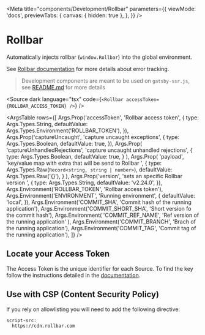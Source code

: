 
<Meta
  title="components/Development/Rollbar"
  parameters={{
    viewMode: 'docs',
    previewTabs: {
      canvas: { hidden: true },
    },
  }}
/>

# Rollbar

Automatically injects rollbar (`window.Rollbar`) into the global environment.

See [Rollbar documentation](https://docs.rollbar.com/docs/javascript) for more details about error tracking.

> Development components are meant to be used on `gatsby-ssr.js`, see [README.md](./?path=/docs/components-development-readme-md--page) for more details

<Source
  dark
  language="tsx"
  code={`<Rollbar accessToken={ROLLBAR_ACCESS_TOKEN} />`}
/>

<ArgsTable
  rows={[
    Args.Prop('accessToken', 'Rollbar access token', {
      type: Args.Types.String,
      defaultValue: Args.Types.Environment('ROLLBAR_TOKEN'),
    }),
    Args.Prop('captureUncaught', 'capture uncaught exceptions', {
      type: Args.Types.Boolean,
      defaultValue: true,
    }),
    Args.Prop(
      'captureUnhandledRejections',
      'capture uncaught unhandled rejections',
      {
        type: Args.Types.Boolean,
        defaultValue: true,
      }
    ),
    Args.Prop(
      'payload',
      'key/value map with extra that will be send to Rollbar ',
      {
        type: Args.Types.Raw(`Record<string, string | number>`),
        defaultValue: Args.Types.Raw('{}'),
      }
    ),
    Args.Prop('version', 'sets an specific Rollbar version ', {
      type: Args.Types.String,
      defaultValue: 'v2.24.0',
    }),
    Args.Environment('ROLLBAR_TOKEN', 'Rollbar access token'),
    Args.Environment('ENVIRONMENT', 'Running environment', {
      defaultValue: 'local',
    }),
    Args.Environment('COMMIT_SHA', 'Commit hash of the running application'),
    Args.Environment('COMMIT_SHORT_SHA', 'Short version fo the commit hash'),
    Args.Environment(
      'COMMIT_REF_NAME',
      'Ref version of the running application'
    ),
    Args.Environment('COMMIT_BRANCH', 'Brach of the running application'),
    Args.Environment('COMMIT_TAG', 'Commit tag of the running application'),
  ]}
/>

## Locate your Access Token

The Access Token is the unique identifier for each Source. To find the key follow the instructions detailed in the [documentation](https://docs.rollbar.com/docs/project-configurations#project-access-tokens).

## Use with CSP (Content Security Policy)

If you rely on allowlisting you will need to add the following directive:

```txt
script-src:
  https://cdn.rollbar.com
```
